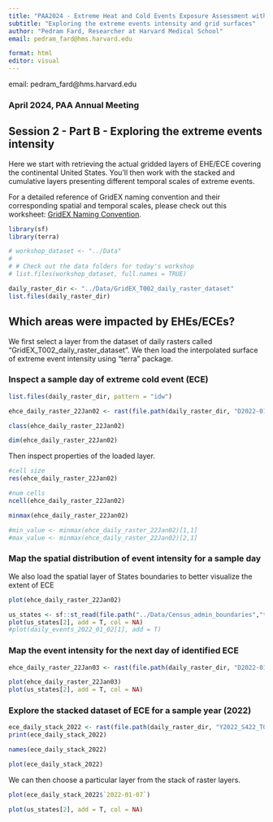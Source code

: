 ```yaml
---
title: "PAA2024 - Extreme Heat and Cold Events Exposure Assessment with GridEX"
subtitle: "Exploring the extreme events intensity and grid surfaces"
author: "Pedram Fard, Researcher at Harvard Medical School"
email: pedram_fard@hms.harvard.edu

format: html
editor: visual
---
```


email: pedram_fard\@hms.harvard.edu

### April 2024, PAA Annual Meeting

## Session 2 - Part B - Exploring the extreme events intensity

Here we start with retrieving the actual gridded layers of EHE/ECE covering the continental United States. You'll then work with the stacked and cumulative layers presenting different temporal scales of extreme events.

For a detailed reference of GridEX naming convention and their corresponding spatial and temporal scales, please check out this worksheet: [GridEX Naming Convention](https://docs.ghttps://docs.google.com/spreadsheets/d/1SWrflS3zi_ZPSobYhfe4LvvVgeQ3DJOW5tFHT9AQjeA/edit#gid=0 "GridEX Naming Convention").

```r
library(sf)
library(terra)

# workshop_dataset <- "../Data"
# 
# # Check out the data folders for today's workshop
# list.files(workshop_dataset, full.names = TRUE)

daily_raster_dir <- "../Data/GridEX_T002_daily_raster_dataset"
list.files(daily_raster_dir)
```

## Which areas were impacted by EHEs/ECEs?

We first select a layer from the dataset of daily rasters called "GridEX_T002_daily_raster_dataset". We then load the interpolated surface of extreme event intensity using "terra" package.

### Inspect a sample day of extreme cold event (ECE)

```r
list.files(daily_raster_dir, pattern = "idw")
```

```r
ehce_daily_raster_22Jan02 <- rast(file.path(daily_raster_dir, "D2022-01-02_S526_T002_idw_ehce_grid.tif"))

class(ehce_daily_raster_22Jan02)

dim(ehce_daily_raster_22Jan02)
```

Then inspect properties of the loaded layer.

```r
#cell size
res(ehce_daily_raster_22Jan02)

#num cells
ncell(ehce_daily_raster_22Jan02)
```

```r
minmax(ehce_daily_raster_22Jan02)

#min_value <- minmax(ehce_daily_raster_22Jan02)[1,1]
#max_value <- minmax(ehce_daily_raster_22Jan02)[2,1]
```

### Map the spatial distribution of event intensity for a sample day

We also load the spatial layer of States boundaries to better visualize the extent of ECE

```r
plot(ehce_daily_raster_22Jan02)

us_states <- sf::st_read(file.path("../Data/Census_admin_boundaries","tigris_states_geo_CRS5070.gpkg"))
plot(us_states[2], add = T, col = NA) 
#plot(daily_events_2022_01_02[1], add = T)
```

### Map the event intensity for the next day of identified ECE

```r
ehce_daily_raster_22Jan03 <- rast(file.path(daily_raster_dir, "D2022-01-03_S526_T002_idw_ehce_grid.tif"))

plot(ehce_daily_raster_22Jan03)
plot(us_states[2], add = T, col = NA) 
```

### Explore the stacked dataset of ECE for a sample year (2022)

```r
ece_daily_stack_2022 <- rast(file.path(daily_raster_dir, "Y2022_S422_T002_ece_dissolved_grids_500_stack.tif"))
print(ece_daily_stack_2022)

names(ece_daily_stack_2022)
```

```r
plot(ece_daily_stack_2022)
```

We can then choose a particular layer from the stack of raster layers.

```r
plot(ece_daily_stack_2022$`2022-01-07`)

plot(us_states[2], add = T, col = NA) 
```
